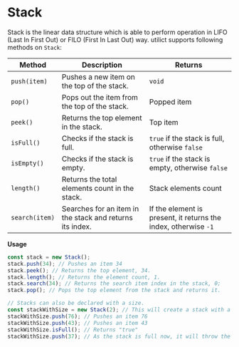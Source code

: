 # Stack

Stack is the linear data structure which is able to perform operation in LIFO (Last In First Out) or FILO (First In Last Out) way. utilict supports following methods on `Stack`:

| Method | Description | Returns |
| ------ | ----------- | ------- |
| `push(item)` | Pushes a new item on the top of the stack. | `void` |
| `pop()` | Pops out the item from the top of the stack. | Popped item |
| `peek()` | Returns the top element in the stack. | Top item |
| `isFull()` | Checks if the stack is full. | `true` if the stack is full, otherwise `false` |
| `isEmpty()` | Checks if the stack is empty. | `true` if the stack is empty, otherwise `false` |
| `length()` | Returns the total elements count in the stack. | Stack elements count |
| `search(item)` | Searches for an item in the stack and returns its index. | If the element is present, it returns the index, otherwise `-1` |

**Usage**

```js copy
const stack = new Stack();
stack.push(34); // Pushes an item 34
stack.peek(); // Returns the top element, 34.
stack.length(); // Returns the element count, 1.
stack.search(34); // Returns the search item index in the stack, 0;
stack.pop(); // Pops the top element from the stack and returns it.

// Stacks can also be declared with a size.
const stackWithSize = new Stack(2); // This will create a stack with a size 2;
stackWithSize.push(76); // Pushes an item 76
stackWithSize.push(43); // Pushes an item 43
stackWithSize.isFull(); // Returns "true"
stackWithSize.push(37); // As the stack is full now, it will throw the "stack is full" error.
```